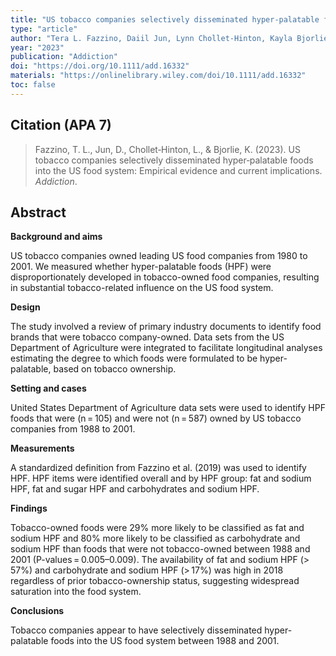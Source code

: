 ```yaml
---
title: "US tobacco companies selectively disseminated hyper-palatable foods into the US food system: Empirical evidence and current implications"
type: "article"
author: "Tera L. Fazzino, Daiil Jun, Lynn Chollet-Hinton, Kayla Bjorlie"
year: "2023"
publication: "Addiction"
doi: "https://doi.org/10.1111/add.16332"
materials: "https://onlinelibrary.wiley.com/doi/10.1111/add.16332"
toc: false
---
```


## Citation (APA 7)

> Fazzino, T. L., Jun, D., Chollet‐Hinton, L., & Bjorlie, K. (2023). US tobacco companies selectively disseminated hyper‐palatable foods into the US food system: Empirical evidence and current implications. *Addiction*.

## Abstract

**Background and aims**

US tobacco companies owned leading US food companies from 1980 to 2001. We measured whether hyper-palatable foods (HPF) were disproportionately developed in tobacco-owned food companies, resulting in substantial tobacco-related influence on the US food system.

**Design** 

The study involved a review of primary industry documents to identify food brands that were tobacco company-owned. Data sets from the US Department of Agriculture were integrated to facilitate longitudinal analyses estimating the degree to which foods were formulated to be hyper-palatable, based on tobacco ownership.

**Setting and cases** 

United States Department of Agriculture data sets were used to identify HPF foods that were (n = 105) and were not (n = 587) owned by US tobacco companies from 1988 to 2001.

**Measurements**

A standardized definition from Fazzino et al. (2019) was used to identify HPF. HPF items were identified overall and by HPF group: fat and sodium HPF, fat and sugar HPF and carbohydrates and sodium HPF.

**Findings**

Tobacco-owned foods were 29% more likely to be classified as fat and sodium HPF and 80% more likely to be classified as carbohydrate and sodium HPF than foods that were not tobacco-owned between 1988 and 2001 (P-values = 0.005--0.009). The availability of fat and sodium HPF (\> 57%) and carbohydrate and sodium HPF (\> 17%) was high in 2018 regardless of prior tobacco-ownership status, suggesting widespread saturation into the food system.

**Conclusions**

Tobacco companies appear to have selectively disseminated hyper-palatable foods into the US food system between 1988 and 2001.
